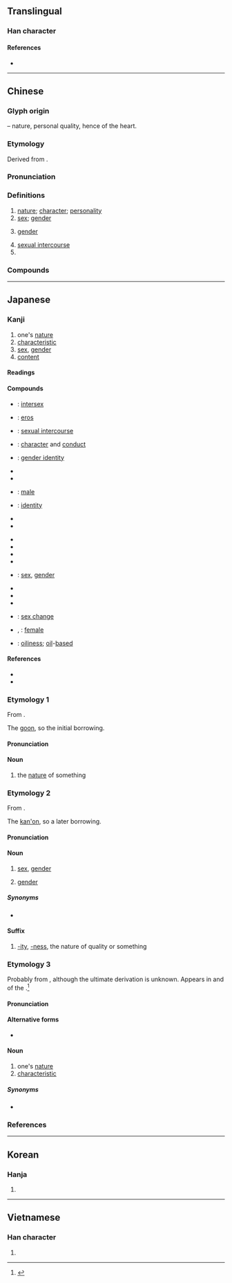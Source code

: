 {{character info/new}}
==Translingual==

===Han character===
{{Han char|rn=61|rad=心|as=05|sn=8|four=95010|canj=PHQM|ids=⿰忄生}}

====References====
* {{Han ref|kx=0381.240|dkj=10478|dj=0710.090|hdz=42286.040|uh=6027|ud=24615|bh=A9CA|bd=43466}}

----

==Chinese==
{{zh-forms}}

===Glyph origin===
{{Han etym}}
{{Han compound|心|alt1=忄|t1=heart|生|ls=psc|c1=s|c2=p}} – nature, personal quality, hence of the heart.

===Etymology===
Derived from {{och-l|生|to live; to be born; innate}}.

===Pronunciation===
{{zh-pron
|m=xìng
|c=sing3
|h=pfs=sin
|md=sáng/séng
|md_note=sáng - colloquial; séng - literary
|mn=sèng/xm,qz,tp,lk,sx,km,mg,hc:sìⁿ/zz,kh,tn,yl,tc:sèⁿ
|mn_note=sèng - literary; sìⁿ/sèⁿ - vernacular (limited, e.g. {{zh-l|*性命}})
|w=2xin
|mc=y
|oc=y
|cat=n
}}

===Definitions===
{{zh-hanzi}}

# [[nature]]; [[character]]; [[personality]]
# [[sex]]; [[gender]]
# {{lb|zh|linguistics}} [[gender]]
# [[sexual intercourse]]
# {{n-g|Suffix forming nouns and adjectives, denoting qualities.}}

===Compounds===
{{zh-der|可及性|性交|性感|一性|一沖性子|一致性|一般性|三因佛性|三性一際|三無性|三自性|不乾性油|不孕性|不習水性|世界性|中性|中性花|乖性兒|亂性|二性子|二重性|五種性|人性|人性枷鎖|人性管理|任性|任性妄為|伐性|伐性之斧|佛性|使性子|依賴性|修身養性|個性|個性難改|倚賴性|假性|假性近視|偶性|偶然性|儘性|先天性|光期性|全國性|全性|全無人性|兩性|兩性人|兩性差異|兩性生殖|兩性花|兩性關係|共性|刺激性|前瞻性|剛性|剛性憲法|剛性路面|剛愎性成|副性徵|劣性|劣根性|動心忍性|化學性質|化性|危險性|受性|可塑性|可教性|可溶性|可燃性|可看性|可能性|可讀性|可變性|同性|同性戀|向光性|向地性|向日性|向溼性|向電性|吟詠性情|吟詠情性|吸溼性|品性|單性花|單食性|嗜殺成性|嚴氣正性|四性|國民性|國際性|土性|地域性|坐性|執性|基性岩石|塑性|塑性加工|壓倒性|壓縮性|壞了性命|多元性|多樣性|多發性|多重性格|天性|女性|女性主義|女性意識|女性節目|女性藝術|女性觀點|奴性|好性子|好性氣|季節性|定性|定性睜睛|小性兒|少成若性|展性|屬性|左性|延展性|延性|建設性|弄小性兒|弄左性|弄性|弄性尚氣|彈性|彈性上班|彈性勢能|彈性工時|彈性放假|彈性模數|彈性疲乏|彈性纖維|彈性限度|德性|心性|忍性|忘性|快性|怡情悅性|怡情理性|怡情養性|急性|急性子|急性病|性侵犯|性兒|性具|性冷感|性分|性別|性別歧視|性向|性向測驗|性命|性命之交|性命之憂|性命交關|性善說|性器|性器官|性地|性如烈火|性子|性工作者|性徵|性急|性情|性情中人|性情相近|性惡說|性慾|性教育|性染色體|性根|性格|性格悲劇|性氣|性海|性潑凶頑|性激素|性無能|性犯罪|性狀|性理學|性生活|性病|性發|性相|性空|性細胞|性能|性腺|性色|性荷爾蒙|性行|性行為|性變態|性質|性起|性開放|性靈|性靈派|性騷擾|性體|悟性|情性|惡性|惡性倒閉|惡性循環|惡性競爭|惡性腫瘤|惡性貧血|惰性|感性|感性知識|慢性|慢性子|慢性病|慢性自殺|慣性|慣性定律|慣性導航|戲劇性|所得彈性|技術性|抗藥性|拗性|捺定性子|排他性|擰性|放射性|整體性|新女性|旋光性|旱性植物|明心見性|易感性|時間性|普遍性|智性化|有性生殖|有性繁殖|有性雜交|有血性|本性|本性難移|柔性勸導|柔性憲法|柴毀滅性|根性|楊花水性|模仿性|機動性|死性|殺性子|毀不滅性|毀形滅性|母性|母性愛|毒性|民族性|民族性格|民族習性|氣性|水性|水性楊花|水性隨邪|水活性|決定性|決裂索性|沒剛性|沒性氣|沒氣性|沒耳性|沒血性|沒記性|油性|法性|法性宗|活性|活性疫苗|活性碳|活性菌|流動性|流和心性|淑性|滅性|滅絕人性|潑性命|火性|火性強陽|烈性|無性生殖|煞性子|熱敏性|爆炸性|父子天性|爽性|牛心左性|牛性|物性|物理性質|特性|特性美|特殊性|特殊性向|獃性|獨抒性靈|獸性|率性|理性|理性主義|理性時代|理性認識|理論性|生性|由性|男性|異性|異營性|癖性|發性|盡性|直性子|真性|知性|知性之旅|硬性|硬性規定|磁性|磁性體|社會性|神性|秉性|稟性|種性|積極性|窮理盡性|第一性徵|第二性徵|筆性|納蘭性德|純粹理性|素性|索性|線性代數|線性規劃|縱性|羊性|群性|習以成性|習性|習慣性|習與性成|耍水性|耐性|耐著性子|耳性|背光性|脆性|脾性|脾氣情性|腦性麻痺|自性|自營性|至性|舊性|良性|良性瘤|良性競爭|良性腫瘤|苛性鹼|苛性鹽|蓋然性|藝術性|藥性|藥性氣|蘭心蕙性|血性|見性成佛|規律性|記性|詞性|調性|識水性|變性|變性人|變性手術|變性氣團|變性酒精|象徵性|豺狼成性|資性|賊性|賦性|賭性|超導電性|趨光性|趨水性|趨熱性|身家性命|軟性|軟性新聞|迫切性|透光性|透性膜|透水性|通性|逞性子|週期性|適性|還性|酸性|重要性|野性|長性|陣發性|陰性|陰性植物|陽性|陽性植物|隱性|隱性傳染|雄性|雄性激素|雌性|靈性|非塑性|非法性|韌性|順性|頤性養壽|頤神養性|顆粒性|顯性|風火性|風雷之性|食性|養性|養性修真|養性存身|體性|鬧性子|鹼性|鹼性電池|鹼性食品|麋鹿之性|黏性|黨性|龍性}}

----

==Japanese==

===Kanji===
{{ja-kanji|grade=5|rs=心05}}

# one's [[nature]]
# [[characteristic]]
# [[sex]], [[gender]]
# [[content]]

====Readings====
{{ja-readings
|kanon=[[せい]] (sei)
|goon=[[しょう]] (shō)
|kun=[[さが]] (saga), [[なりくせ]] (narikuse)
|nanori=[[なり]] (nari), [[もと]] (moto)
}}

====Compounds====
{{der-top|Compounds}}
* {{ja-r|間性|かんせい}}: [[intersex]]
* {{ja-r|性愛|せいあい}}: [[eros]]
* {{ja-r|性交|せいこう}}: [[sexual intercourse]]
* {{ja-r|性行|せいこう}}: [[character]] and [[conduct]]
* {{ja-r|性同一性|せい どういつせい}}: [[gender identity]]
* {{ja-r|性分|しょうぶん}}
* {{ja-r|性善説|せいぜんせつ}}
* {{ja-r|男性|だんせい}}: [[male]]
* {{ja-r|同一性|どういつせい}}: [[identity]]
* {{ja-r|性急|せいきゅう}}
* {{ja-r|性悪説|せいあくせつ}}
{{der-mid}}
* {{ja-r|性情|せいじょう}}
* {{ja-r|中性|ちゅうせい}}
* {{ja-r|性格|せいかく}}
* {{ja-r|性癖|せいへき}}
* {{ja-r|性別|せいべつ}}: [[sex]], [[gender]]
* {{ja-r|性能|せいのう}}
* {{ja-r|悪性|あくせい}}
* {{ja-r|性質|せいしつ}}
* {{ja-r|性転換|せいてんかん}}: [[sex change]]
* {{ja-r|女性|じょせい}}, {{ja-r|女性|にょしょう}}: [[female]]
* {{ja-r|油性|ゆせい}}: [[oiliness]]; [[oil]]-[[based]]
{{der-bottom}}

====References====
* {{S-JIS|90AB}}
* {{JIS|402D}}

===Etymology 1===
{{ja-kanjitab|しょう|yomi=o}}
From {{etyl|ltc|ja|sort=しょう}} {{m|zh|性|tr=sjeng<sup>H</sup>||nature of something, inherent quality}}.

The [[呉音#Japanese|goon]], so the initial borrowing.

====Pronunciation====
{{ja-pron|yomi=goon|しょう|acc=1|acc_ref=DJR,NHK}}

====Noun====
{{ja-noun|しょう|hhira=しやう}}

# the [[nature]] of something

===Etymology 2===
{{ja-kanjitab|せい|yomi=o}}
From {{etyl|ltc|ja|sort=せい}} {{m|zh|性|tr=sjeng<sup>H</sup>||nature of something, inherent quality}}.

The [[漢音#Japanese|kan'on]], so a later borrowing.

====Pronunciation====
{{ja-pron|yomi=kanon|せい|acc=1|acc_ref=DJR,NHK}}

====Noun====
{{ja-noun|せい}}

# [[sex]], [[gender]]
# {{lb|ja|grammar|sort=せい}} [[gender]]

=====Synonyms=====
* {{ja-r|性別|せいべつ}}

====Suffix====
{{ja-pos|せい|suffix}}

# [[-ity]], [[-ness]], the nature of quality or something

===Etymology 3===
{{ja-kanjitab|さが|yomi=k}}
Probably from {{etyl|ojp|ja|sort=さが}}, although the ultimate derivation is unknown.  Appears in ''{{w|The Tale of Genji}}'' and ''{{w|The Tales of Ise}}'' of the {{w|Heian period}}.<ref name="KDJ">{{R:Kokugo Dai Jiten}}</ref>

====Pronunciation====
{{ja-pron|yomi=k|さが|acc=1|acc_ref=DJR,NHK}}

====Alternative forms====
* {{ja-l|相}}

====Noun====
{{ja-noun|さが}}

# one's [[nature]]
# [[characteristic]]

=====Synonyms=====
* {{ja-r|本能|ほんのう}}

===References===
<references/>

----

==Korean==

===Hanja===
{{ko-hanja|hangeul=성|eumhun=|rv=seong|mr=sŏng|y=seng}}

# {{defn|lang=ko|sort=心05}}

----

==Vietnamese==

===Han character===
{{vi-hantu|[[tính]], [[dính]], [[tánh]]|rs=心05}}

# {{defn|lang=vi|sort=心05}}